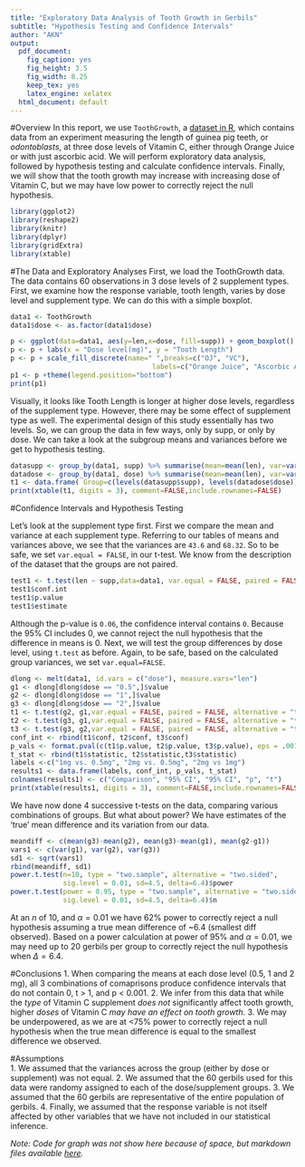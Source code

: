 ```yaml
---
title: "Exploratory Data Analysis of Tooth Growth in Gerbils"
subtitle: "Hypothesis Testing and Confidence Intervals"
author: "AKN"
output:
  pdf_document:
    fig_caption: yes
    fig_height: 3.5
    fig_width: 8.25
    keep_tex: yes
    latex_engine: xelatex
  html_document: default
---
```

#Overview
In this report, we use `ToothGrowth`, a [dataset in R](https://stat.ethz.ch/R-manual/R-devel/library/datasets/html/ToothGrowth.html), which contains data from an experiment measuring the length of guinea pig teeth, or _odontoblasts_, at three dose levels of Vitamin C, either through Orange Juice or with just ascorbic acid. We will perform exploratory data analysis, followed by hypothesis testing and calculate confidence intervals. Finally, we will show that the tooth growth may increase with increasing dose of Vitamin C, but we may have low power to correctly reject the null hypothesis. 

```r
library(ggplot2)
library(reshape2)
library(knitr)
library(dplyr)
library(gridExtra)
library(xtable)
```

#The Data and Exploratory Analyses
First, we load the ToothGrowth data. The data contains 60 observations in 3 dose levels of 2 supplement types. First, we examine how the response variable, tooth length, varies by dose level and supplement type. We can do this with a simple boxplot.  

```r
data1 <- ToothGrowth
data1$dose <- as.factor(data1$dose)
```

```r
p <- ggplot(data=data1, aes(y=len,x=dose, fill=supp)) + geom_boxplot() 
p <- p + labs(x = "Dose level(mg)", y = "Tooth Length")
p <- p + scale_fill_discrete(name=" ",breaks=c("OJ", "VC"),
                                   labels=c("Orange Juice", "Ascorbic Acid")) 
p1 <- p +theme(legend.position="bottom")
print(p1)
```  
  
  Visually, it looks like Tooth Length is longer at higher dose levels, regardless of the supplement type. However, there may be some effect of supplement type as well. The experimental design of this study essentially has two levels. So, we can group the data in few ways, only by supp, or only by dose. We can take a look at the subgroup means and variances before we get to hypothesis testing.  
  
```r
datasupp <- group_by(data1, supp) %>% summarise(mean=mean(len), var=var(len))
datadose <- group_by(data1, dose) %>% summarise(mean=mean(len), var=var(len))
t1 <- data.frame( Group=c(levels(datasupp$supp), levels(datadose$dose)), Means=c(datasupp$mean[1:2], datadose$mean[1:3]), Variances=c(datasupp$var[1:2], datadose$mean[1:3]))
print(xtable(t1, digits = 3), comment=FALSE,include.rownames=FALSE)
```  

#Confidence Intervals and Hypothesis Testing  

Let's look at the supplement type first. First we compare the mean and variance at each supplement type. Referring to our tables of means and variances above, we see that the variances are `43.6` and `68.32`. So to be safe, we set `var.equal = FALSE`, in our t-test. We know from the description of the dataset that the groups are not paired.  

```r
test1 <- t.test(len ~ supp,data=data1, var.equal = FALSE, paired = FALSE)
test1$conf.int
test1$p.value
test1$estimate
```
Although the p-value is `0.06`, the confidence interval contains `0`. Because the 95% CI includes 0, we cannot reject the null hypothesis that the difference in means is 0.
Next, we will test the group differences by dose level, using `t.test` as before. Again, to be safe, based on the calculated group variances, we set `var.equal=FALSE`. 

```r
dlong <- melt(data1, id.vars = c("dose"), measure.vars="len")
g1 <- dlong[dlong$dose == "0.5",]$value
g2 <- dlong[dlong$dose == "1",]$value
g3 <- dlong[dlong$dose == "2",]$value
t1 <- t.test(g2, g1,var.equal = FALSE, paired = FALSE, alternative = "two.sided")
t2 <- t.test(g3, g1,var.equal = FALSE, paired = FALSE, alternative = "two.sided")
t3 <- t.test(g3, g2,var.equal = FALSE, paired = FALSE, alternative = "two.sided")
conf_int <- rbind(t1$conf, t2$conf, t3$conf)
p_vals <- format.pval(c(t1$p.value, t2$p.value, t3$p.value), eps = .001, digits=3)
t_stat <- rbind(t1$statistic, t2$statistic,t3$statistic)
labels <-c("1mg vs. 0.5mg", "2mg vs. 0.5mg", "2mg vs 1mg")
results1 <- data.frame(labels, conf_int, p_vals, t_stat)
colnames(results1) <- c("Comparison", "95% CI", "95% CI", "p", "t")
print(xtable(results1, digits = 3), comment=FALSE,include.rownames=FALSE)
```
  
  We have now done 4 successive t-tests on the data, comparing various combinations of groups. But what about power? We have estimates of the 'true' mean difference and its variation from our data.
  
```r
meandiff <- c(mean(g3)-mean(g2), mean(g3)-mean(g1), mean(g2-g1))
vars1 <- c(var(g1), var(g2), var(g3))
sd1 <- sqrt(vars1)
rbind(meandiff, sd1)
power.t.test(n=10, type = "two.sample", alternative = "two.sided", 
             sig.level = 0.01, sd=4.5, delta=6.4)$power
power.t.test(power = 0.95, type = "two.sample", alternative = "two.sided", 
             sig.level = 0.01, sd=4.5, delta=6.4)$n
```  
  At an $n$ of 10, and $\alpha=0.01$ we have 62% power to correctly reject a null hypothesis assuming a true mean difference of ~6.4 (smallest diff observed). Based on a power calculation at power of 95% and $\alpha = 0.01$, we may need up to 20 gerbils per group to correctly reject the null hypothesis when $\Delta = 6.4$. 
  
#Conclusions
  1. When comparing the means at each dose level (0.5, 1 and 2 mg), all 3 combinations of comaprisons produce confidence intervals that do not contain 0, t > 1, and p < 0.001.
  2. We infer from this data that while the *type* of Vitamin C supplement *does not* significantly affect tooth growth, higher *doses* of Vitamin C *may have an effect on tooth growth*.
  3. We may be underpowered, as we are at <75% power to correctly reject a null hypothesis when the true mean difference is equal to the smallest difference we observed.
    
#Assumptions  
  1. We assumed that the variances across the group (either by dose or supplement) was not equal. 
  2. We assumed that the 60 gerbils used for this data were randomy assigned to each of the dose/supplement groups.
  3. We assumed that the 60 gerbils are representative of the entire population of gerbils. 
  4. Finally, we assumed that the response variable is not itself affected by other variables that we have not included in our statistical inference. 
  
*Note: Code for graph was not show here because of space, but markdown files available [here](https://github.com/anandi42/Stat_Inf/blob/master/CourseProj_part2.Rmd).*

